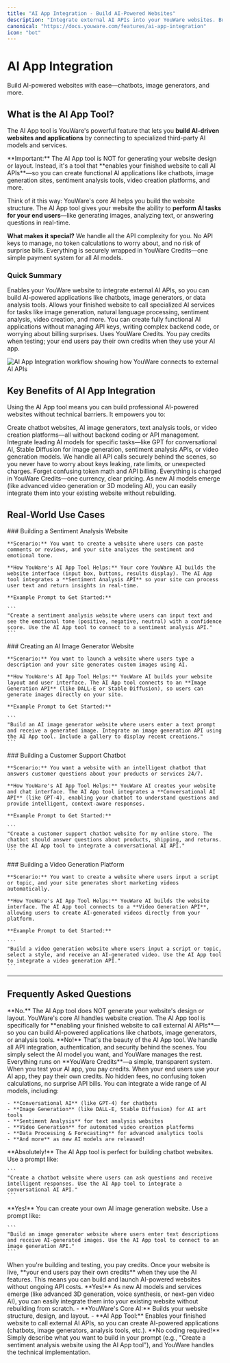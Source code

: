 ```yaml
---
title: "AI App Integration - Build AI-Powered Websites"
description: "Integrate external AI APIs into your YouWare websites. Build chatbots, image generators, and AI applications without managing API keys or complex backend code."
canonical: "https://docs.youware.com/features/ai-app-integration"
icon: "bot"
---
```


# AI App Integration

<Info>
  Build AI-powered websites with ease—chatbots, image generators, and more.
</Info>

## What is the AI App Tool?

The AI App tool is YouWare's powerful feature that lets you **build AI-driven websites and applications** by connecting to specialized third-party AI models and services.

<Warning>
  **Important:** The AI App tool is NOT for generating your website design or layout. Instead, it's a tool that **enables your finished website to call AI APIs**—so you can create functional AI applications like chatbots, image generation sites, sentiment analysis tools, video creation platforms, and more.
</Warning>

Think of it this way: YouWare's core AI helps you build the website structure. The AI App tool gives your website the ability to **perform AI tasks for your end users**—like generating images, analyzing text, or answering questions in real-time.

**What makes it special?** We handle all the API complexity for you. No API keys to manage, no token calculations to worry about, and no risk of surprise bills. Everything is securely wrapped in YouWare Credits—one simple payment system for all AI models.

### Quick Summary

<CardGroup cols={2}>
  <Card title="Purpose" icon="code">
    Enables your YouWare website to integrate external AI APIs, so you can build AI-powered applications like chatbots, image generators, or data analysis tools.
  </Card>
  <Card title="Function" icon="wrench">
    Allows your finished website to call specialized AI services for tasks like image generation, natural language processing, sentiment analysis, video creation, and more.
  </Card>
  <Card title="Benefit" icon="shield">
    You can create fully functional AI applications without managing API keys, writing complex backend code, or worrying about billing surprises.
  </Card>
  <Card title="Cost" icon="credit-card">
    Uses YouWare Credits. You pay credits when testing; your end users pay their own credits when they use your AI app.
  </Card>
</CardGroup>

![AI App Integration workflow showing how YouWare connects to external AI APIs](/images/ai-app-integration-overview.png)

## Key Benefits of AI App Integration

Using the AI App tool means you can build professional AI-powered websites without technical barriers. It empowers you to:

<AccordionGroup>
  <Accordion title="Build AI Applications Fast" icon="zap">
    Create chatbot websites, AI image generators, text analysis tools, or video creation platforms—all without backend coding or API management.
  </Accordion>
  <Accordion title="Access Top AI Models" icon="bot">
    Integrate leading AI models for specific tasks—like GPT for conversational AI, Stable Diffusion for image generation, sentiment analysis APIs, or video generation models.
  </Accordion>
  <Accordion title="No API Key Hassles" icon="shield">
    We handle all API calls securely behind the scenes, so you never have to worry about keys leaking, rate limits, or unexpected charges.
  </Accordion>
  <Accordion title="Simple, Transparent Pricing" icon="credit-card">
    Forget confusing token math and API billing. Everything is charged in YouWare Credits—one currency, clear pricing.
  </Accordion>
  <Accordion title="Future-Proof Your Projects" icon="wrench">
    As new AI models emerge (like advanced video generation or 3D modeling AI), you can easily integrate them into your existing website without rebuilding.
  </Accordion>
</AccordionGroup>

## Real-World Use Cases

<Tabs>
  <Tab title="Content Creator">
    ### Building a Sentiment Analysis Website

    **Scenario:** You want to create a website where users can paste comments or reviews, and your site analyzes the sentiment and emotional tone.

    **How YouWare's AI App Tool Helps:** Your core YouWare AI builds the website interface (input box, buttons, results display). The AI App tool integrates a **Sentiment Analysis API** so your site can process user text and return insights in real-time.

    **Example Prompt to Get Started:**

    ```
    "Create a sentiment analysis website where users can input text and see the emotional tone (positive, negative, neutral) with a confidence score. Use the AI App tool to connect to a sentiment analysis API."
    ```
  </Tab>
  <Tab title="Entrepreneur">
    ### Creating an AI Image Generator Website

    **Scenario:** You want to launch a website where users type a description and your site generates custom images using AI.

    **How YouWare's AI App Tool Helps:** YouWare AI builds your website layout and user interface. The AI App tool connects to an **Image Generation API** (like DALL-E or Stable Diffusion), so users can generate images directly on your site.

    **Example Prompt to Get Started:**

    ```
    "Build an AI image generator website where users enter a text prompt and receive a generated image. Integrate an image generation API using the AI App tool. Include a gallery to display recent creations."
    ```
  </Tab>
  <Tab title="Business Owner">
    ### Building a Customer Support Chatbot

    **Scenario:** You want a website with an intelligent chatbot that answers customer questions about your products or services 24/7.

    **How YouWare's AI App Tool Helps:** YouWare AI creates your website and chat interface. The AI App tool integrates a **Conversational AI API** (like GPT-4), enabling your chatbot to understand questions and provide intelligent, context-aware responses.

    **Example Prompt to Get Started:**

    ```
    "Create a customer support chatbot website for my online store. The chatbot should answer questions about products, shipping, and returns. Use the AI App tool to integrate a conversational AI API."
    ```
  </Tab>
  <Tab title="Marketer">
    ### Building a Video Generation Platform

    **Scenario:** You want to create a website where users input a script or topic, and your site generates short marketing videos automatically.

    **How YouWare's AI App Tool Helps:** YouWare AI builds the website interface. The AI App tool connects to a **Video Generation API**, allowing users to create AI-generated videos directly from your platform.

    **Example Prompt to Get Started:**

    ```
    "Build a video generation website where users input a script or topic, select a style, and receive an AI-generated video. Use the AI App tool to integrate a video generation API."
    ```
  </Tab>
</Tabs>

---

## Frequently Asked Questions

<AccordionGroup>
  <Accordion title="Does the AI App tool help me generate my website design?" icon="bot">
    **No.** The AI App tool does NOT generate your website's design or layout. YouWare's core AI handles website creation. The AI App tool is specifically for **enabling your finished website to call external AI APIs**—so you can build AI-powered applications like chatbots, image generators, or analysis tools.
  </Accordion>
  <Accordion title="Do I need to manage API keys or write backend code?" icon="shield">
    **No!** That's the beauty of the AI App tool. We handle all API integration, authentication, and security behind the scenes. You simply select the AI model you want, and YouWare manages the rest.
  </Accordion>
  <Accordion title="How does pricing work? Will I get surprise bills?" icon="credit-card">
    Everything runs on **YouWare Credits**—a simple, transparent system. When you test your AI app, you pay credits. When your end users use your AI app, they pay their own credits. No hidden fees, no confusing token calculations, no surprise API bills.
  </Accordion>
  <Accordion title="What kinds of AI models can I integrate?" icon="sparkles">
    You can integrate a wide range of AI models, including:

    - **Conversational AI** (like GPT-4) for chatbots
    - **Image Generation** (like DALL-E, Stable Diffusion) for AI art tools
    - **Sentiment Analysis** for text analysis websites
    - **Video Generation** for automated video creation platforms
    - **Data Processing & Forecasting** for advanced analytics tools
    - **And more** as new AI models are released!
  </Accordion>
  <Accordion title="Can I build a chatbot website using the AI App tool?" icon="message-square">
    **Absolutely!** The AI App tool is perfect for building chatbot websites. Use a prompt like:

    ```
    "Create a chatbot website where users can ask questions and receive intelligent responses. Use the AI App tool to integrate a conversational AI API."
    ```
  </Accordion>
  <Accordion title="Can I build an AI image generator like DALL-E?" icon="image">
    **Yes!** You can create your own AI image generation website. Use a prompt like:

    ```
    "Build an image generator website where users enter text descriptions and receive AI-generated images. Use the AI App tool to connect to an image generation API."
    ```
  </Accordion>
  <Accordion title="Who pays for the AI API usage—me or my users?" icon="credit-card">
    When you're building and testing, you pay credits. Once your website is live, **your end users pay their own credits** when they use the AI features. This means you can build and launch AI-powered websites without ongoing API costs.
  </Accordion>
  <Accordion title="Is the AI App tool future-proof?" icon="wrench">
    **Yes!** As new AI models and services emerge (like advanced 3D generation, voice synthesis, or next-gen video AI), you can easily integrate them into your existing website without rebuilding from scratch.
  </Accordion>
  <Accordion title="What's the difference between YouWare's core AI and the AI App tool?" icon="bot">
    - **YouWare's Core AI:** Builds your website structure, design, and layout.
    - **AI App Tool:** Enables your finished website to call external AI APIs, so you can create AI-powered applications (chatbots, image generators, analysis tools, etc.).
  </Accordion>
  <Accordion title="Do I need coding skills to use the AI App tool?" icon="code">
    **No coding required!** Simply describe what you want to build in your prompt (e.g., "Create a sentiment analysis website using the AI App tool"), and YouWare handles the technical implementation.
  </Accordion>
</AccordionGroup>